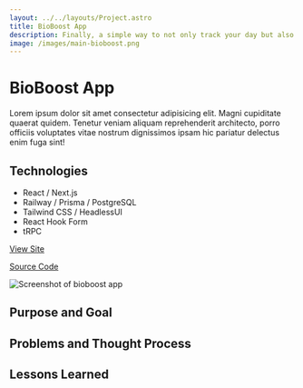 ```yaml
---
layout: ../../layouts/Project.astro
title: BioBoost App
description: Finally, a simple way to not only track your day but also improve it! You can track your daily habits, such as sleep, meals, and workouts to see how they are contributing to your well-being.
image: /images/main-bioboost.png
---
```



<GridCard spacing={true}>

# BioBoost App

Lorem ipsum dolor sit amet consectetur adipisicing elit. Magni cupiditate quaerat quidem. Tenetur veniam aliquam reprehenderit architecto, porro officiis voluptates vitae nostrum dignissimos ipsam hic pariatur delectus enim fuga sint!

## Technologies

- React / Next.js
- Railway / Prisma / PostgreSQL
- Tailwind CSS / HeadlessUI
- React Hook Form
- tRPC

[View Site](https://app.bioboost.fit/)

[Source Code](https://github.com/raymondkneipp/bioboost-app)

<Image
	src="/images/full-bioboost.png"
	alt="Screenshot of bioboost app"
	width={1920}
	height={1124}
	fit="cover"
	position="top"
	class="w-full bg-stone-800"
/>

</GridCard>

<GridCard spacing={true}>

## Purpose and Goal

</GridCard>

<GridCard spacing={true}>

## Problems and Thought Process

</GridCard>

<GridCard spacing={true}>

## Lessons Learned

</GridCard>
